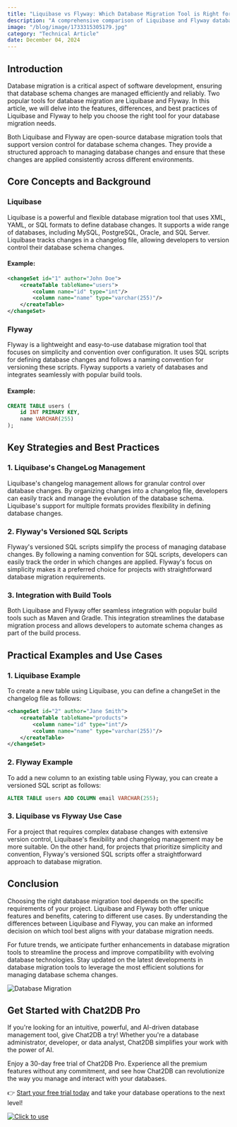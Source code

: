 ```yaml
---
title: "Liquibase vs Flyway: Which Database Migration Tool is Right for You?"
description: "A comprehensive comparison of Liquibase and Flyway database migration tools, exploring their features, differences, and best use cases."
image: "/blog/image/1733315305179.jpg"
category: "Technical Article"
date: December 04, 2024
---
```


## Introduction

Database migration is a critical aspect of software development, ensuring that database schema changes are managed efficiently and reliably. Two popular tools for database migration are Liquibase and Flyway. In this article, we will delve into the features, differences, and best practices of Liquibase and Flyway to help you choose the right tool for your database migration needs.

Both Liquibase and Flyway are open-source database migration tools that support version control for database schema changes. They provide a structured approach to managing database changes and ensure that these changes are applied consistently across different environments.

## Core Concepts and Background

### Liquibase

Liquibase is a powerful and flexible database migration tool that uses XML, YAML, or SQL formats to define database changes. It supports a wide range of databases, including MySQL, PostgreSQL, Oracle, and SQL Server. Liquibase tracks changes in a changelog file, allowing developers to version control their database schema changes.

#### Example:

```xml
<changeSet id="1" author="John Doe">
    <createTable tableName="users">
        <column name="id" type="int"/>
        <column name="name" type="varchar(255)"/>
    </createTable>
</changeSet>
```

### Flyway

Flyway is a lightweight and easy-to-use database migration tool that focuses on simplicity and convention over configuration. It uses SQL scripts for defining database changes and follows a naming convention for versioning these scripts. Flyway supports a variety of databases and integrates seamlessly with popular build tools.

#### Example:

```sql
CREATE TABLE users (
    id INT PRIMARY KEY,
    name VARCHAR(255)
);
```

## Key Strategies and Best Practices

### 1. Liquibase's ChangeLog Management

Liquibase's changelog management allows for granular control over database changes. By organizing changes into a changelog file, developers can easily track and manage the evolution of the database schema. Liquibase's support for multiple formats provides flexibility in defining database changes.

### 2. Flyway's Versioned SQL Scripts

Flyway's versioned SQL scripts simplify the process of managing database changes. By following a naming convention for SQL scripts, developers can easily track the order in which changes are applied. Flyway's focus on simplicity makes it a preferred choice for projects with straightforward database migration requirements.

### 3. Integration with Build Tools

Both Liquibase and Flyway offer seamless integration with popular build tools such as Maven and Gradle. This integration streamlines the database migration process and allows developers to automate schema changes as part of the build process.

## Practical Examples and Use Cases

### 1. Liquibase Example

To create a new table using Liquibase, you can define a changeSet in the changelog file as follows:

```xml
<changeSet id="2" author="Jane Smith">
    <createTable tableName="products">
        <column name="id" type="int"/>
        <column name="name" type="varchar(255)"/>
    </createTable>
</changeSet>
```

### 2. Flyway Example

To add a new column to an existing table using Flyway, you can create a versioned SQL script as follows:

```sql
ALTER TABLE users ADD COLUMN email VARCHAR(255);
```

### 3. Liquibase vs Flyway Use Case

For a project that requires complex database changes with extensive version control, Liquibase's flexibility and changelog management may be more suitable. On the other hand, for projects that prioritize simplicity and convention, Flyway's versioned SQL scripts offer a straightforward approach to database migration.

## Conclusion

Choosing the right database migration tool depends on the specific requirements of your project. Liquibase and Flyway both offer unique features and benefits, catering to different use cases. By understanding the differences between Liquibase and Flyway, you can make an informed decision on which tool best aligns with your database migration needs.

For future trends, we anticipate further enhancements in database migration tools to streamline the process and improve compatibility with evolving database technologies. Stay updated on the latest developments in database migration tools to leverage the most efficient solutions for managing database schema changes.

![Database Migration](https://example.com/database-migration.jpg)

## Get Started with Chat2DB Pro

If you're looking for an intuitive, powerful, and AI-driven database management tool, give Chat2DB a try! Whether you're a database administrator, developer, or data analyst, Chat2DB simplifies your work with the power of AI.

Enjoy a 30-day free trial of Chat2DB Pro. Experience all the premium features without any commitment, and see how Chat2DB can revolutionize the way you manage and interact with your databases.

👉 [Start your free trial today](https://chat2db.ai/pricing) and take your database operations to the next level!


[![Click to use](/image/blog/bg/chat2db.jpg)](https://app.chat2db-ai.com/)
